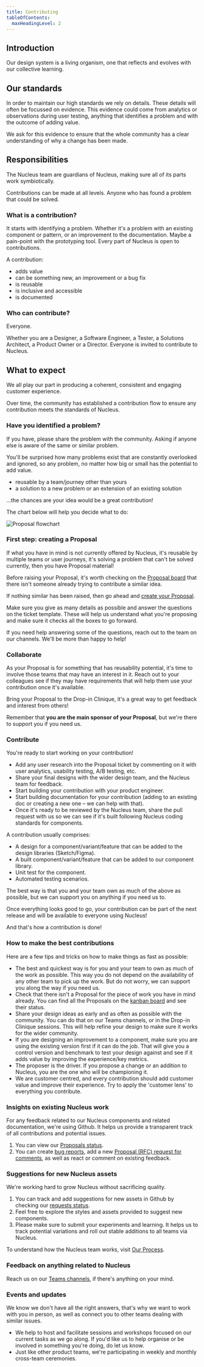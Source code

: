 ```yaml
---
title: Contributing
tableOfContents:
  maxHeadingLevel: 2
---
```


## Introduction

<div class="purpose">
Our design system is a living organism, one that reflects and evolves with our collective learning.
</div>

## Our standards

In order to maintain our high standards we rely on details. These details will often be focussed on evidence. This evidence could come from analytics or observations during user testing, anything that identifies a problem and with the outcome of adding value.

We ask for this evidence to ensure that the whole community has a clear understanding of why a change has been made.

## Responsibilities

The Nucleus team are guardians of Nucleus, making sure all of its parts work symbiotically.

Contributions can be made at all levels. Anyone who has found a problem that could be solved.

### What is a contribution?

It starts with identifying a problem. Whether it's a problem with an existing component or pattern, or an improvement to the documentation. Maybe a pain-point with the prototyping tool. Every part of Nucleus is open to contributions.

A contribution:

- adds value
- can be something new, an improvement or a bug fix
- is reusable
- is inclusive and accessible
- is documented

### Who can contribute?

Everyone.

Whether you are a Designer, a Software Engineer, a Tester, a Solutions Architect, a Product Owner or a Director. Everyone is invited to contribute to Nucleus.

## What to expect

We all play our part in producing a coherent, consistent and engaging customer experience.

Over time, the community has established a contribution flow to ensure any contribution meets the standards of Nucleus.

### Have you identified a problem?

If you have, please share the problem with the community. Asking if anyone else is aware of the same or similar problem.

You'll be surprised how many problems exist that are constantly overlooked and ignored, so any problem, no matter how big or small has the potential to add value.

- reusable by a team/journey other than yours
- a solution to a new problem or an extension of an existing solution

...the chances are your idea would be a great contribution!

The chart below will help you decide what to do:

![Proposal flowchart](../../../assets/guidelines/contribute/contribute-decision-tree.webp)

### First step: creating a Proposal

If what you have in mind is not currently offered by Nucleus, it's reusable by multiple teams or user journeys, it's solving a problem that can't be solved currently, then you have Proposal material!

Before raising your Proposal, it's worth checking on the [Proposal board](https://github.com/ConnectedHomes/nucleus/projects/6) that there isn't someone already trying to contribute a similar idea.

If nothing similar has been raised, then go ahead and [create your Proposal](https://github.com/ConnectedHomes/nucleus/issues/new?assignees=&labels=RFC,+draft&template=b--proposal.md&title=%5BRFC%5D+Title+of+the+Proposal).

Make sure you give as many details as possible and answer the questions on the ticket template. These will help us understand what you're proposing and make sure it checks all the boxes to go forward.

If you need help answering some of the questions, reach out to the team on our channels. We'll be more than happy to help!

### Collaborate

As your Proposal is for something that has reusability potential, it's time to involve those teams that may have an interest in it. Reach out to your colleagues see if they may have requirements that will help them use your contribution once it's available.

Bring your Proposal to the Drop-in Clinique, it's a great way to get feedback and interest from others!

Remember that **you are the main sponsor of your Proposal**, but we're there to support you if you need us.

### Contribute

You're ready to start working on your contribution!

- Add any user research into the Proposal ticket by commenting on it with user analytics, usability testing, A/B testing, etc.
- Share your final designs with the wider design team, and the Nucleus team for feedback.
- Start building your contribution with your product engineer.
- Start building documentation for your contribution (adding to an existing doc or creating a new one – we can help with that).
- Once it's ready to be reviewed by the Nucleus team, share the pull request with us so we can see if it's built following Nucleus coding standards for components.

A contribution usually comprises:

- A design for a component/variant/feature that can be added to the design libraries (Sketch/Figma).
- A built component/variant/feature that can be added to our component library.
- Unit test for the component.
- Automated testing scenarios.

The best way is that you and your team own as much of the above as possible, but we can support you on anything if you need us to.

Once everything looks good to go, your contribution can be part of the next release and will be available to everyone using Nucleus!

And that's how a contribution is done!

### How to make the best contributions

Here are a few tips and tricks on how to make things as fast as possible:

- The best and quickest way is for you and your team to own as much of the work as possible. This way you do not depend on the availability of any other team to pick up the work. But do not worry, we can support you along the way if you need us.
- Check that there isn't a Proposal for the piece of work you have in mind already. You can find all the Proposals on the [kanban board](https://github.com/ConnectedHomes/nucleus/projects/6) and see their status.
- Share your design ideas as early and as often as possible with the community. You can do that on our Teams channels, or in the Drop-in Clinique sessions. This will help refine your design to make sure it works for the wider community.
- If you are designing an improvement to a component, make sure you are using the existing version first if it can do the job. That will give you a control version and benchmark to test your design against and see if it adds value by improving the experience/key metrics.
- The proposer is the driver. If you propose a change or an addition to Nucleus, you are the one who will be championing it.
- We are customer centred, and every contribution should add customer value and improve their experience. Try to apply the 'customer lens' to everything you contribute.

### Insights on existing Nucleus work

For any feedback related to our Nucleus components and related documentation, we're using Github. It helps us provide a transparent track of all contributions and potential issues.

1. You can view our [Proposals status](https://github.com/ConnectedHomes/nucleus/projects/6).
2. You can create [bug reports](https://github.com/ConnectedHomes/nucleus/issues/new?assignees=&labels=Bug&template=a--bug-report.md&title=%5Bbug%5D%20%5Bns-COMPONENT%5D), add a new [Proposal (RFC) request for comments](https://github.com/ConnectedHomes/nucleus/issues/new?assignees=&labels=RFC,+draft&template=b--proposal.md&title=%5BRFC%5D+Title+of+the+Proposal), as well as react or comment on existing feedback.

### Suggestions for new Nucleus assets

We're working hard to grow Nucleus without sacrificing quality.

1. You can track and add suggestions for new assets in Github by checking our [requests status](https://github.com/ConnectedHomes/nucleus/projects/6).
2. Feel free to explore the styles and assets provided to suggest new components.
3. Please make sure to submit your experiments and learning. It helps us to track potential variations and roll out stable additions to all teams via Nucleus.

To understand how the Nucleus team works, visit [Our Process](../guidelines/process.mdx).

### Feedback on anything related to Nucleus

Reach us on our [Teams channels](https://teams.microsoft.com/l/team/19%3ac806c8b36aec4218ae469b1d0ff6a4c3%40thread.tacv2/conversations?groupId=1f9c2411-216b-42a8-9bb0-c51f28ff5071&tenantId=a603898f-7de2-45ba-b67d-d35fb519b2cf), if there's anything on your mind.

### Events and updates

We know we don't have all the right answers, that's why we want to work with you in person, as well as connect you to other teams dealing with similar issues.

- We help to host and facilitate sessions and workshops focused on our current tasks as we go along. If you'd like us to help organise or be involved in something you're doing, do let us know.
- Just like other product teams, we're participating in weekly and monthly cross-team ceremonies.
